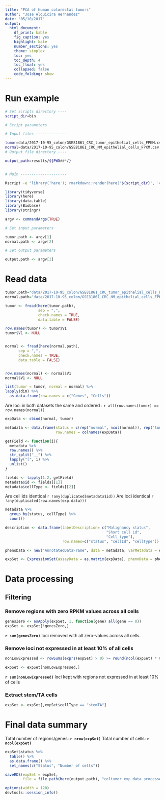 ```yaml
---
title: "PCA of human colorectal tumors"
author: "Jose Alquicira Hernandez"
date: "05/10/2017"
output:
  html_document:
    df_print: kable
    fig_caption: yes
    highlight: kate
    number_sections: yes
    theme: simplex
    toc: yes
    toc_depth: 4
    toc_float: yes
    collapsed: false
    code_folding: show
---
```


# Run example

```bash
# Set scripts directory ----
script_dir=bin

# Script parameters

# Input files --------------

tumor=data/2017-10-95_colon/GSE81861_CRC_tumor_epithelial_cells_FPKM.csv
normal=data/2017-10-95_colon/GSE81861_CRC_NM_epithelial_cells_FPKM.csv
# Output file directory ----

output_path=results/${PWD##*/}


# Main ---------------------

Rscript -e "library('here'); rmarkdown::render(here('${script_dir}', 'coltumor_pca.Rmd'), output_file = paste0('normal', '-', 'tumor', '.html'), output_dir = here('${output_path}'))" ${tumor} ${normal} ${output_path}
```

```r
library(tidyverse)
library(here)
library(data.table)
library(Biobase)
library(stringr)
```

```r
argv <- commandArgs(TRUE)

# Set input parameters

tumor.path <- argv[1]
normal.path <- argv[2]

# Set output parameters

output.path <- argv[3]
```

# Read data


```r
tumor.path="data/2017-10-95_colon/GSE81861_CRC_tumor_epithelial_cells_FPKM.csv"
normal.path="data/2017-10-95_colon/GSE81861_CRC_NM_epithelial_cells_FPKM.csv"
```


```r
tumor <- fread(here(tumor.path),
               sep = ",",
               check.names = TRUE,
               data.table = FALSE)

row.names(tumor) <- tumor$V1
tumor$V1 <- NULL


normal <- fread(here(normal.path),
      sep = ",",
      check.names = TRUE,
      data.table = FALSE)


row.names(normal) <- normal$V1
normal$V1 <- NULL
```


```r
list(tumor = tumor, normal = normal) %>% 
lapply(dim) %>% 
  as.data.frame(row.names = c("Genes", "Cells"))
```


Are loci in both datasets the same and ordered : `r all(row.names(tumor) == row.names(normal))`


```r
expData <- cbind(normal, tumor)
```

```r
metadata <- data.frame(status = c(rep("normal", ncol(normal)), rep("tumor", ncol(tumor))), 
                       row.names = colnames(expData))
```

```r
getField <- function(i){
  metadata %>% 
  row.names() %>% 
  str_split("__") %>%
  lapply("[", i) %>% 
  unlist()
}

fields <- lapply(1:2, getField)
metadata$id <- fields[[1]]
metadata$cellType <- fields[[2]]
```


Are cell ids identical `r !any(duplicated(metadata$id))`
Are loci identical `r !any(duplicated(row.names(exp.data)))`


```r
metadata %>% 
  group_by(status, cellType) %>% 
  count()
```



```r
description <- data.frame(labelDescription= c("Malignancy status",
                                              "Short cell id",
                                              "Cell type"),
                          row.names=c("status", "cellId", "cellType"))

phenoData <- new("AnnotatedDataFrame", data = metadata, varMetadata = description)

expSet <- ExpressionSet(assayData = as.matrix(expData), phenoData = phenoData)
```


# Data processing

## Filtering

### Remove regions with zero RPKM values across all cells


```r
genesZero <- esApply(expSet, 1, function(gene) all(gene == 0))
expSet <- expSet[!genesZero,]
```


**`r sum(genesZero)`** loci removed with all zero-values across all cells.



### Remove loci not expressed in at least 10% of all cells


```r
nonLowExpressed <- rowSums(exprs(expSet) > 0) >= round(ncol(expSet) * 0.1)

expSet <- expSet[nonLowExpressed,]
```

**`r sum(nonLowExpressed)`** loci kept with regions not expressed in at least 10% of cells


### Extract stem/TA cells

```r
expSet <- expSet[,expSet$cellType == "stemTA"]
```


# Final data summary

Total number of regions/genes: **`r nrow(expSet)`**
Total number of cells: **`r ncol(expSet)`**

```r
expSet$status %>% 
  table() %>% 
  as.data.frame() %>% 
  set_names(c("Status", "Number of cells"))
```


```r
saveRDS(expSet = expSet, 
        file = file.path(here(output.path), "coltumor_exp_data_processed.RDS"))
```

```r
options(width = 120)
devtools::session_info()
```
